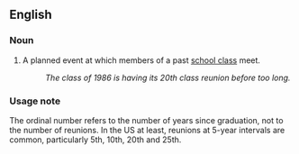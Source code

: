 ==English==

===Noun===
# A planned event at which members of a past [[school class]] meet.
#: ''The class of 1986 is having its 20th class reunion before too long.''

===Usage note===
The ordinal number refers to the number of years since graduation, not to the number of reunions.  In the US at least, reunions at 5-year intervals are common, particularly 5th, 10th, 20th and 25th.